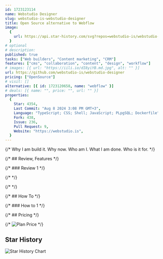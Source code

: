 ```yaml
---
id: 1723123114
name: Webstudio Designer
slug: webstudio-is-webstudio-designer
title: Open Source alternative to Webflow
image:
  {
    url: https://api.star-history.com/svg?repos=webstudio-is/webstudio-designer,
  }
# optional
# description:
published: true
tasks: ["Web builders", "Content marketing", "CRM"]
features: ["cms", "collaboration", "content", "design", "workflow"]
# images: [{ url: "https://iili.io/dI8yiYB.md.jpg", alt: "" }]
url: https://github.com/webstudio-is/webstudio-designer
pricing: ["OpenSource"]
# visit: []
alternative: [{ id: 1723120658, name: "webflow" }]
# deals: [{ name: "", price: "", url: "" }]
properties:
  {
    Star: 4354,
    Last Commit: "Aug 8 2024 3:08 PM GMT+3",
    Language: "TypeScript; CSS; Shell; JavaScript; PLpgSQL; Dockerfile",
    Fork: 438,
    Issue: 236,
    Pull Request: 9,
    Website: "https://webstudio.is",
  }
---
```


{/* Why I am build it. Why now. Who am I. What I am done. Who is it for. */}

{/* ## Review, Features */}

{/* ### Review 1 */}

{/* <DetailYoutube videoId="" startTime={0} /> */}

{/* <Twitters ids=[] /> */}

{/* ## How To */}

{/* ### How to 1 */}

{/* ## Pricing */}

{/* <Img src="" alt="Plan Price" /> */}

## Star History

![Star History Chart](https://api.star-history.com/svg?repos=webstudio-is/webstudio-designer)
